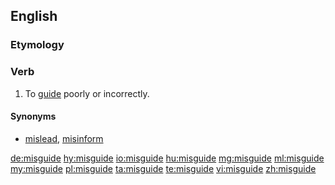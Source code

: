 ==English==

===Etymology===
{{prefix|mis|guide|lang=en}}

===Verb===
{{en-verb|misguides|misguiding|misguided|misguided}}

# To [[guide]] poorly or incorrectly.

====Synonyms====
* [[mislead]], [[misinform]]

[[de:misguide]]
[[hy:misguide]]
[[io:misguide]]
[[hu:misguide]]
[[mg:misguide]]
[[ml:misguide]]
[[my:misguide]]
[[pl:misguide]]
[[ta:misguide]]
[[te:misguide]]
[[vi:misguide]]
[[zh:misguide]]